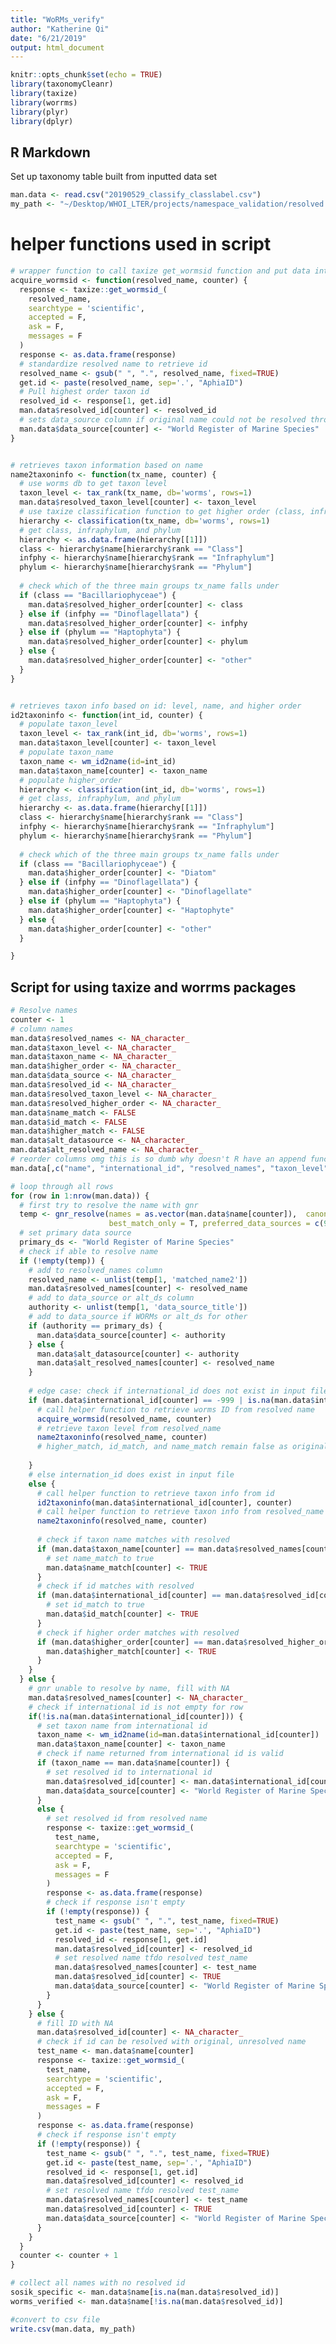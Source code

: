 ```yaml
---
title: "WoRMs_verify"
author: "Katherine Qi"
date: "6/21/2019"
output: html_document
---
```


```r
knitr::opts_chunk$set(echo = TRUE)
library(taxonomyCleanr)
library(taxize)
library(worrms)
library(plyr)
library(dplyr)
```

## R Markdown
Set up taxonomy table built from inputted data set 

```r
man.data <- read.csv("20190529_classify_classlabel.csv")
my_path <- "~/Desktop/WHOI_LTER/projects/namespace_validation/resolved.csv"
```

# helper functions used in script 
```r
# wrapper function to call taxize get_wormsid function and put data into appropriate column 
acquire_wormsid <- function(resolved_name, counter) {
  response <- taxize::get_wormsid_(
    resolved_name,
    searchtype = 'scientific',
    accepted = F,
    ask = F,
    messages = F
  )
  response <- as.data.frame(response)
  # standardize resolved name to retrieve id
  resolved_name <- gsub(" ", ".", resolved_name, fixed=TRUE)
  get.id <- paste(resolved_name, sep='.', "AphiaID")
  # Pull highest order taxon id
  resolved_id <- response[1, get.id]
  man.data$resolved_id[counter] <- resolved_id
  # sets data_source column if original name could not be resolved through gnr 
  man.data$data_source[counter] <- "World Register of Marine Species"
}


# retrieves taxon information based on name
name2taxoninfo <- function(tx_name, counter) {
  # use worms db to get taxon level
  taxon_level <- tax_rank(tx_name, db='worms', rows=1)
  man.data$resolved_taxon_level[counter] <- taxon_level
  # use taxize classification function to get higher order (class, infraphylum, phylum)
  hierarchy <- classification(tx_name, db='worms', rows=1)
  # get class, infraphylum, and phylum
  hierarchy <- as.data.frame(hierarchy[[1]])
  class <- hierarchy$name[hierarchy$rank == "Class"]
  infphy <- hierarchy$name[hierarchy$rank == "Infraphylum"]
  phylum <- hierarchy$name[hierarchy$rank == "Phylum"]
  
  # check which of the three main groups tx_name falls under
  if (class == "Bacillariophyceae") {
    man.data$resolved_higher_order[counter] <- class
  } else if (infphy == "Dinoflagellata") {
    man.data$resolved_higher_order[counter] <- infphy
  } else if (phylum == "Haptophyta") {
    man.data$resolved_higher_order[counter] <- phylum
  } else {
    man.data$resolved_higher_order[counter] <- "other"
  }
}


# retrieves taxon info based on id: level, name, and higher order 
id2taxoninfo <- function(int_id, counter) {
  # populate taxon_level 
  taxon_level <- tax_rank(int_id, db='worms', rows=1)
  man.data$taxon_level[counter] <- taxon_level
  # populate taxon_name
  taxon_name <- wm_id2name(id=int_id)
  man.data$taxon_name[counter] <- taxon_name
  # populate higher_order
  hierarchy <- classification(int_id, db='worms', rows=1)
  # get class, infraphylum, and phylum
  hierarchy <- as.data.frame(hierarchy[[1]])
  class <- hierarchy$name[hierarchy$rank == "Class"]
  infphy <- hierarchy$name[hierarchy$rank == "Infraphylum"]
  phylum <- hierarchy$name[hierarchy$rank == "Phylum"]
  
  # check which of the three main groups tx_name falls under
  if (class == "Bacillariophyceae") {
    man.data$higher_order[counter] <- "Diatom"
  } else if (infphy == "Dinoflagellata") {
    man.data$higher_order[counter] <- "Dinoflagellate"
  } else if (phylum == "Haptophyta") {
    man.data$higher_order[counter] <- "Haptophyte"
  } else {
    man.data$higher_order[counter] <- "other"
  }

}
```
## Script for using taxize and worrms packages

```r
# Resolve names 
counter <- 1
# column names 
man.data$resolved_names <- NA_character_
man.data$taxon_level <- NA_character_
man.data$taxon_name <- NA_character_
man.data$higher_order <- NA_character_
man.data$data_source <- NA_character_
man.data$resolved_id <- NA_character_
man.data$resolved_taxon_level <- NA_character_
man.data$resolved_higher_order <- NA_character_
man.data$name_match <- FALSE
man.data$id_match <- FALSE
man.data$higher_match <- FALSE
man.data$alt_datasource <- NA_character_
man.data$alt_resolved_name <- NA_character_
# reorder columns omg this is so dumb why doesn't R have an append function
man.data[,c("name", "international_id", "resolved_names", "taxon_level", "taxon_name", "higher_order", "data_source", "resolved_id", "resolved_taxon_level", "resolved_higher_order", "name_match", "id_match", "higher_match", "alt_datasource", "alt_resolved_name")] 

# loop through all rows
for (row in 1:nrow(man.data)) {
  # first try to resolve the name with gnr
  temp <- gnr_resolve(names = as.vector(man.data$name[counter]),  canonical = T,
                      best_match_only = T, preferred_data_sources = c(9, 4))
  # set primary data source
  primary_ds <- "World Register of Marine Species"
  # check if able to resolve name 
  if (!empty(temp)) {
    # add to resolved_names column
    resolved_name <- unlist(temp[1, 'matched_name2'])
    man.data$resolved_names[counter] <- resolved_name
    # add to data_source or alt_ds column
    authority <- unlist(temp[1, 'data_source_title'])
    # add to data_source if WORMs or alt_ds for other 
    if (authority == primary_ds) {
      man.data$data_source[counter] <- authority
    } else {
      man.data$alt_datasource[counter] <- authority
      man.data$alt_resolved_names[counter] <- resolved_name
    }
    
    # edge case: check if international_id does not exist in input file() taxon_level, name, higher order are false)
    if (man.data$international_id[counter] == -999 | is.na(man.data$international_id[counter])) {
      # call helper function to retrieve worms ID from resolved name 
      acquire_wormsid(resolved_name, counter)
      # retrieve taxon level from resolved_name
      name2taxoninfo(resolved_name, counter)
      # higher_match, id_match, and name_match remain false as original ID did not exist
      
    }
    # else internation_id does exist in input file
    else {
      # call helper function to retrieve taxon info from id
      id2taxoninfo(man.data$international_id[counter], counter)
      # call helper function to retrieve taxon info from resolved_name 
      name2taxoninfo(resolved_name, counter)
      
      # check if taxon name matches with resolved
      if (man.data$taxon_name[counter] == man.data$resolved_names[counter]) {
        # set name_match to true
        man.data$name_match[counter] <- TRUE
      }
      # check if id matches with resolved
      if (man.data$international_id[counter] == man.data$resolved_id[counter]) {
        # set id_match to true
        man.data$id_match[counter] <- TRUE
      }
      # check if higher order matches with resolved
      if (man.data$higher_order[counter] == man.data$resolved_higher_order[counter]) {
        man.data$higher_match[counter] <- TRUE
      }
    }
  } else {
    # gnr unable to resolve by name, fill with NA 
    man.data$resolved_names[counter] <- NA_character_
    # check if international id is not empty for row 
    if(!is.na(man.data$international_id[counter])) {
      # set taxon name from international id
      taxon_name <- wm_id2name(id=man.data$international_id[counter])
      man.data$taxon_name[counter] <- taxon_name
      # check if name returned from international id is valid 
      if (taxon_name == man.data$name[counter]) {
        # set resolved id to international id
        man.data$resolved_id[counter] <- man.data$international_id[counter]
        man.data$data_source[counter] <- "World Register of Marine Species"
      }
      else {
        # set resolved id from resolved name
        response <- taxize::get_wormsid_(
          test_name,
          searchtype = 'scientific',
          accepted = F,
          ask = F,
          messages = F
        ) 
        response <- as.data.frame(response)
        # check if response isn't empty 
        if (!empty(response)) {
          test_name <- gsub(" ", ".", test_name, fixed=TRUE)
          get.id <- paste(test_name, sep='.', "AphiaID")
          resolved_id <- response[1, get.id]
          man.data$resolved_id[counter] <- resolved_id
          # set resolved name tfdo resolved test_name
          man.data$resolved_names[counter] <- test_name
          man.data$resolved_id[counter] <- TRUE
          man.data$data_source[counter] <- "World Register of Marine Species"
        }
      }
    } else {
      # fill ID with NA
      man.data$resolved_id[counter] <- NA_character_
      # check if id can be resolved with original, unresolved name
      test_name <- man.data$name[counter]
      response <- taxize::get_wormsid_(
        test_name,
        searchtype = 'scientific',
        accepted = F,
        ask = F,
        messages = F
      ) 
      response <- as.data.frame(response)
      # check if response isn't empty 
      if (!empty(response)) {
        test_name <- gsub(" ", ".", test_name, fixed=TRUE)
        get.id <- paste(test_name, sep='.', "AphiaID")
        resolved_id <- response[1, get.id]
        man.data$resolved_id[counter] <- resolved_id
        # set resolved name tfdo resolved test_name
        man.data$resolved_names[counter] <- test_name
        man.data$resolved_id[counter] <- TRUE
        man.data$data_source[counter] <- "World Register of Marine Species"
      }
    }
  }
  counter <- counter + 1
}

# collect all names with no resolved id
sosik_specific <- man.data$name[is.na(man.data$resolved_id)]
worms_verified <- man.data$name[!is.na(man.data$resolved_id)]

#convert to csv file 
write.csv(man.data, my_path)
```
